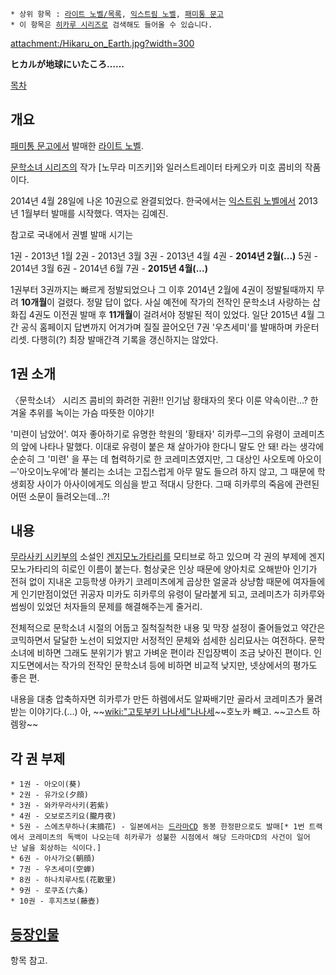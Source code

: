  * 상위 항목 : [[라이트 노벨/목록]], [[익스트림 노벨]], [[패미통 문고]]
 * 이 항목은 [[히카루 시리즈]]로 검색해도 들어올 수 있습니다.

attachment:/Hikaru_on_Earth.jpg?width=300

'''ヒカルが地球にいたころ……'''

[[목차]]

== 개요 ==
[[패미통 문고]]에서 발매한 [[라이트 노벨]]. 

[[문학소녀 시리즈]]의 작가 [노무라 미즈키]와 일러스트레이터 타케오카 미호 콤비의 작품이다.

2014년 4월 28일에 나온 10권으로 완결되었다.
한국에서는 [[익스트림 노벨]]에서 2013년 1월부터 발매를 시작했다. 역자는 김예진. 

참고로 국내에서 권별 발매 시기는

1권 - 2013년 1월 
2권 - 2013년 3월
3권 - 2013년 4월
4권 - '''2014년 2월(...)'''
5권 - 2014년 3월
6권 - 2014년 6월
7권 - '''2015년 4월(...)'''

1권부터 3권까지는 빠르게 정발되었으나 그 이후 2014년 2월에 4권이 정발될때까지 무려 '''10개월'''이 걸렸다. 정말 답이 없다. 사실 예전에 작가의 전작인 문학소녀 사랑하는 삽화집 4권도 이전권 발매 후 '''11개월'''이 걸려서야 정발된 적이 있었다. 일단 2015년 4월 그간 공식 홈페이지 답변까지 어겨가며 질질 끌어오던 7권 '우츠세미'를 발매하며 카운터 리셋. 다행히(?) 최장 발매간격 기록을 갱신하지는 않았다.

== 1권 소개 ==
〈문학소녀〉 시리즈 콤비의 화려한 귀환!!
인기남 황태자의 못다 이룬 약속이란…?
한겨울 추위를 녹이는 가슴 따뜻한 이야기!

'미련이 남았어'. 여자 좋아하기로 유명한 학원의 '황태자' 히카루─그의 유령이 코레미츠의 앞에 나타나 말했다. 이대로 유령이 붙은 채 살아가야 한다니 말도 안 돼! 라는 생각에 순순히 그 '미련' 을 푸는 데 협력하기로 한 코레미츠였지만, 그 대상인 사오토메 아오이─'아오이노우에'라 불리는 소녀는 고집스럽게 아무 말도 들으려 하지 않고, 그 때문에 학생회장 사이가 아사이에게도 의심을 받고 적대시 당한다. 그때 히카루의 죽음에 관련된 어떤 소문이 들려오는데…?!

== 내용 ==
[[무라사키 시키부]]의 소설인 [[겐지모노가타리]]를 모티브로 하고 있으며 각 권의 부제에 겐지모노가타리의 히로인 이름이 붙는다.  험상궂은 인상 때문에 양아치로 오해받아 인기가 전혀 없이 지내온 고등학생 아카기 코레미츠에게 곱상한 얼굴과 상냥함 때문에 여자들에게 인기만점이었던 귀공자 미카도 히카루의 유령이 달라붙게 되고, 코레미츠가 히카루와 썸씽이 있었던 처자들의 문제를 해결해주는게 줄거리.

전체적으로 문학소녀 시절의 어둡고 질척질척한 내용 및 막장 설정이 줄어들었고 약간은 코믹하면서 달달한 노선이 되었지만 서정적인 문체와 섬세한 심리묘사는 여전하다. 문학소녀에 비하면 그래도 분위기가 밝고 가벼운 편이라 진입장벽이 조금 낮아진 편이다. 인지도면에서는 작가의 전작인 문학소녀 등에 비하면 비교적 낮지만, 넷상에서의 평가도 좋은 편.

내용을 대충 압축하자면 히카루가 만든 하렘에서도 알짜배기만 골라서 코레미츠가 물려받는 이야기다.(...) 아, ~~[[wiki:"고토부키 나나세"나나세]]~~호노카 빼고. ~~고스트 하렘왕~~

== 각 권 부제 ==
 * 1권 - 아오이(葵)
 * 2권 - 유가오(夕顔)
 * 3권 - 와카무라사키(若紫)
 * 4권 - 오보로즈키요(朧月夜)
 * 5권 - 스에츠무하나(末摘花) - 일본에서는 [[드라마CD]] 동봉 한정판으로도 발매[* 1번 트랙에서 코레미츠의 독백이 나오는데 히카루가 성불한 시점에서 해당 드라마CD의 사건이 일어난 날을 회상하는 식이다.] 
 * 6권 - 아사가오(朝顔)
 * 7권 - 우츠세미(空蝉)
 * 8권 - 하나치루사토(花散里)
 * 9권 - 로쿠죠(六条)
 * 10권 - 후지츠보(藤壺)

== [[히카루가 지구에 있었을 무렵/등장인물|등장인물]] ==
항목 참고.
